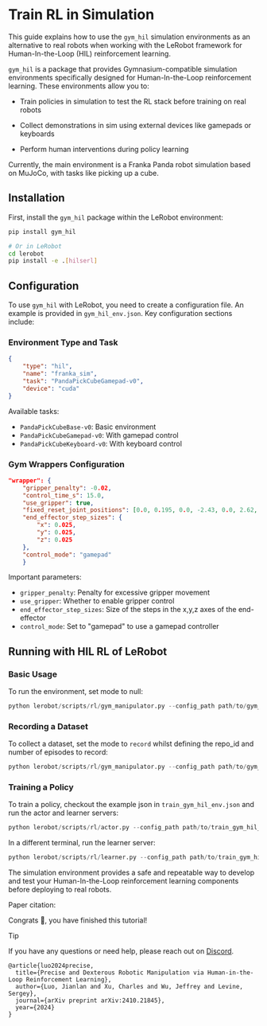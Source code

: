 # Train RL in Simulation

This guide explains how to use the `gym_hil` simulation environments as an alternative to real robots when working with the LeRobot framework for Human-In-the-Loop (HIL) reinforcement learning.

`gym_hil` is a package that provides Gymnasium-compatible simulation environments specifically designed for Human-In-the-Loop reinforcement learning. These environments allow you to:

- Train policies in simulation to test the RL stack before training on real robots

- Collect demonstrations in sim using external devices like gamepads or keyboards
- Perform human interventions during policy learning

Currently, the main environment is a Franka Panda robot simulation based on MuJoCo, with tasks like picking up a cube.

## Installation

First, install the `gym_hil` package within the LeRobot environment:

```bash
pip install gym_hil

# Or in LeRobot
cd lerobot
pip install -e .[hilserl]
```

## Configuration

To use `gym_hil` with LeRobot, you need to create a configuration file. An example is provided in `gym_hil_env.json`. Key configuration sections include:

### Environment Type and Task

```json
{
    "type": "hil",
    "name": "franka_sim",
    "task": "PandaPickCubeGamepad-v0",
    "device": "cuda"
}
```

Available tasks:
- `PandaPickCubeBase-v0`: Basic environment
- `PandaPickCubeGamepad-v0`: With gamepad control
- `PandaPickCubeKeyboard-v0`: With keyboard control

### Gym Wrappers Configuration

```json
"wrapper": {
    "gripper_penalty": -0.02,
    "control_time_s": 15.0,
    "use_gripper": true,
    "fixed_reset_joint_positions": [0.0, 0.195, 0.0, -2.43, 0.0, 2.62, 0.785],
    "end_effector_step_sizes": {
        "x": 0.025,
        "y": 0.025,
        "z": 0.025
    },
    "control_mode": "gamepad"
    }
```

Important parameters:
- `gripper_penalty`: Penalty for excessive gripper movement
- `use_gripper`: Whether to enable gripper control
- `end_effector_step_sizes`: Size of the steps in the x,y,z axes of the end-effector
- `control_mode`: Set to "gamepad" to use a gamepad controller

## Running with HIL RL of LeRobot

### Basic Usage

To run the environment, set mode to null:

```python
python lerobot/scripts/rl/gym_manipulator.py --config_path path/to/gym_hil_env.json
```

### Recording a Dataset

To collect a dataset, set the mode to `record` whilst defining the repo_id and number of episodes to record:

```python
python lerobot/scripts/rl/gym_manipulator.py --config_path path/to/gym_hil_env.json
```

### Training a Policy

To train a policy, checkout the example json in `train_gym_hil_env.json` and run the actor and learner servers:

```python
python lerobot/scripts/rl/actor.py --config_path path/to/train_gym_hil_env.json
```

In a different terminal, run the learner server:

```python
python lerobot/scripts/rl/learner.py --config_path path/to/train_gym_hil_env.json
```

The simulation environment provides a safe and repeatable way to develop and test your Human-In-the-Loop reinforcement learning components before deploying to real robots.

Paper citation:


Congrats 🎉, you have finished this tutorial!

> [!TIP]
>  If you have any questions or need help, please reach out on [Discord](https://discord.com/invite/s3KuuzsPFb).

```
@article{luo2024precise,
  title={Precise and Dexterous Robotic Manipulation via Human-in-the-Loop Reinforcement Learning},
  author={Luo, Jianlan and Xu, Charles and Wu, Jeffrey and Levine, Sergey},
  journal={arXiv preprint arXiv:2410.21845},
  year={2024}
}
```
